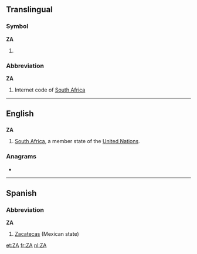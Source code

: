 {{also|Appendix:Variations of "za"}}
==Translingual==

===Symbol===
'''ZA'''

# {{SI-unit-abb|zetta|ampere|[[electrical current]]}}

===Abbreviation===
'''ZA'''

# {{rfv-sense}} Internet code of [[South Africa]]

----

==English==

==={{abbreviation}}===
'''ZA'''

# [[South Africa]], a member state of the [[United Nations]].

===Anagrams===
* {{alphagram|[[AZ#English|AZ]]}} 


----

==Spanish==

===Abbreviation===
'''ZA'''

# [[Zacatecas]] (Mexican state)

[[et:ZA]]
[[fr:ZA]]
[[nl:ZA]]